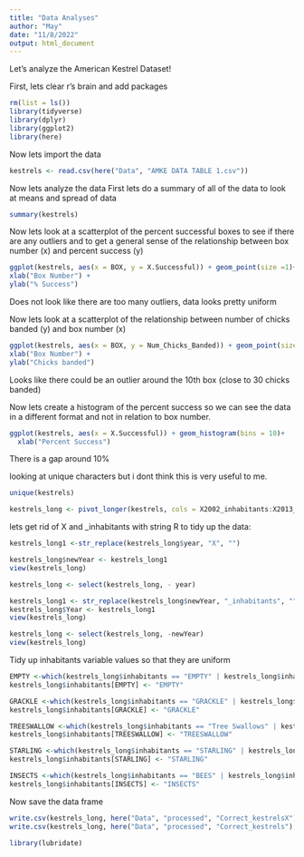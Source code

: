 ```yaml
---
title: "Data Analyses"
author: "May"
date: "11/8/2022"
output: html_document
---
```

Let's analyze the American Kestrel Dataset!

First, lets clear r's brain and add packages
```r
rm(list = ls())
library(tidyverse)
library(dplyr)
library(ggplot2)
library(here)
```
Now lets import the data
```r
kestrels <- read.csv(here("Data", "AMKE DATA TABLE 1.csv"))
```
Now lets analyze the data
First lets do a summary of all of the data to look at means and spread of data
```r
summary(kestrels)
```
Now lets look at a scatterplot of the percent successful boxes to see if there are any outliers and to get a general sense of the relationship between box number (x) and percent success (y)
```r
ggplot(kestrels, aes(x = BOX, y = X.Successful)) + geom_point(size =1)+
xlab("Box Number") +
ylab("% Success")
```
Does not look like there are too many outliers, data looks pretty uniform

Now lets look at a scatterplot of the relationship between number of chicks banded (y) and box number (x)
```r
ggplot(kestrels, aes(x = BOX, y = Num_Chicks_Banded)) + geom_point(size =1)+
xlab("Box Number") +
ylab("Chicks banded")
```
Looks like there could be an outlier around the 10th box (close to 30 chicks banded) 

Now lets create a histogram of the percent success so we can see the data in a different format and not in relation to box number.
```r
ggplot(kestrels, aes(x = X.Successful)) + geom_histogram(bins = 10)+
  xlab("Percent Success")
```
There is a gap around 10% 

looking at unique characters but i dont think this is very useful to me.
```r
unique(kestrels)
```
```r
kestrels_long <- pivot_longer(kestrels, cols = X2002_inhabitants:X2013_inhabitants, names_to = "year", values_to = "inhabitants")
```

lets get rid of X and _inhabitants with string R to tidy up the data:
```r
kestrels_long1 <-str_replace(kestrels_long$year, "X", "")

kestrels_long$newYear <- kestrels_long1
view(kestrels_long)
```
```r
kestrels_long <- select(kestrels_long, - year)
```
```r
kestrels_long1 <- str_replace(kestrels_long$newYear, "_inhabitants", "")
kestrels_long$Year <- kestrels_long1
view(kestrels_long)
```
```r
kestrels_long <- select(kestrels_long, -newYear)
view(kestrels_long)
```

Tidy up inhabitants variable values so that they are uniform
```r
EMPTY <-which(kestrels_long$inhabitants == "EMPTY" | kestrels_long$inhabitants == "Empty" | kestrels_long$inhabitants == "empty" | kestrels_long$inhabitants == "FAILED" | kestrels_long$inhabitants == "failed" | kestrels_long$inhabitants == "Failed" | kestrels_long$inhabitants == "FAIL")
kestrels_long$inhabitants[EMPTY] <- "EMPTY"
```
```r
GRACKLE <-which(kestrels_long$inhabitants == "GRACKLE" | kestrels_long$inhabitants == "Grackle" | kestrels_long$inhabitants == "grackle" | kestrels_long$inhabitants == "GRACKLES" | kestrels_long$inhabitants == "Grackles" | kestrels_long$inhabitants == "grackles")
kestrels_long$inhabitants[GRACKLE] <- "GRACKLE"
```
```r
TREESWALLOW <-which(kestrels_long$inhabitants == "Tree Swallows" | kestrels_long$inhabitants == "TREE SWALLOW" )
kestrels_long$inhabitants[TREESWALLOW] <- "TREESWALLOW"
```
```r
STARLING <-which(kestrels_long$inhabitants == "STARLING" | kestrels_long$inhabitants == "STARLINGS" | kestrels_long$inhabitants == "Starling" | kestrels_long$inhabitants == "Starlings" | kestrels_long$inhabitants == "starlings" | kestrels_long$inhabitants == "starling")
kestrels_long$inhabitants[STARLING] <- "STARLING"
```
```r
INSECTS <-which(kestrels_long$inhabitants == "BEES" | kestrels_long$inhabitants == "Bees" | kestrels_long$inhabitants == "bees" | kestrels_long$inhabitants == "ANTS" | kestrels_long$inhabitants == "Ants" | kestrels_long$inhabitants == "ants")
kestrels_long$inhabitants[INSECTS] <- "INSECTS"
```





Now save the data frame
```r
write.csv(kestrels_long, here("Data", "processed", "Correct_kestrelsX"))
write.csv(kestrels_long, here("Data", "processed", "Correct_kestrels"), row.names = FALSE)
```


```r
library(lubridate)
```







